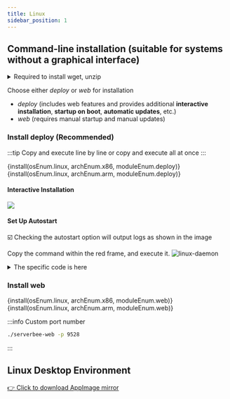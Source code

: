 ```yaml
---
title: Linux
sidebar_position: 1
---
```



## Command-line installation (suitable for systems without a graphical interface)

<details>
    <summary>Required to install wget, unzip</summary>
<Tabs>
<TabItem value="Debian" label="Debian、Ubuntu">

```bash
apt -y update && apt -y install wget unzip
```

</TabItem>
<TabItem value="CentOS" label="CentOS">

```bash
yum -y update && yum -y install wget unzip
```

</TabItem>
</Tabs>
</details>

Choose either *deploy* or *web* for installation

- *deploy* (includes web features and provides additional **interactive installation**, **startup on boot**, **automatic updates**, etc.)
- *web* (requires manual startup and manual updates)

### Install deploy (**Recommended**)

:::tip
Copy and execute line by line or copy and execute all at once
:::

<Tabs groupId="architecture">
    <TabItem value="amd" label="x86_64"><CodeBlock language="bash">{install(osEnum.linux, archEnum.x86, moduleEnum.deploy)}</CodeBlock></TabItem>
    <TabItem value="arm" label="arrch64"><CodeBlock language="bash">{install(osEnum.linux, archEnum.arm, moduleEnum.deploy)}</CodeBlock></TabItem>
</Tabs>

#### Interactive Installation
![](/img/interactive.gif)

#### Set Up Autostart

☑️ Checking the autostart option will output logs as shown in the image

Copy the command within the red frame, and execute it.
![linux-daemon](https://assets.serverbee.app/docs/linux-daemon.jpg)

<details>
    <summary>The specific code is here</summary>
    <CodeBlock language="bash" >{daemonCMD}</CodeBlock>
</details>

### Install web

<Tabs groupId="architecture">
    <TabItem value="amd" label="x86_64"><CodeBlock language="bash">{install(osEnum.linux, archEnum.x86, moduleEnum.web)}</CodeBlock></TabItem>
    <TabItem value="arm" label="arrch64"><CodeBlock language="bash">{install(osEnum.linux, archEnum.arm, moduleEnum.web)}</CodeBlock></TabItem>
</Tabs>

:::info Custom port number
```bash
./serverbee-web -p 9528
```
:::

## Linux Desktop Environment
<ServerMilkLogo />

<Tabs>
    <TabItem value="amd" label="x86_64">
        <a href={getDesktopDownloadUrl(osEnum.linux)}>👉 Click to download AppImage mirror</a>
    </TabItem>
</Tabs>
